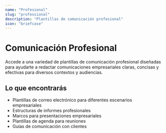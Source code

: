 ```yaml
---
name: "Profesional"
slug: "professional"
description: "Plantillas de comunicación profesional"
icon: "briefcase"
---
```


# Comunicación Profesional

Accede a una variedad de plantillas de comunicación profesional diseñadas para ayudarte a redactar comunicaciones empresariales claras, concisas y efectivas para diversos contextos y audiencias.

## Lo que encontrarás

- Plantillas de correo electrónico para diferentes escenarios empresariales
- Estructuras de informes profesionales
- Marcos para presentaciones empresariales
- Plantillas de agenda para reuniones
- Guías de comunicación con clientes
